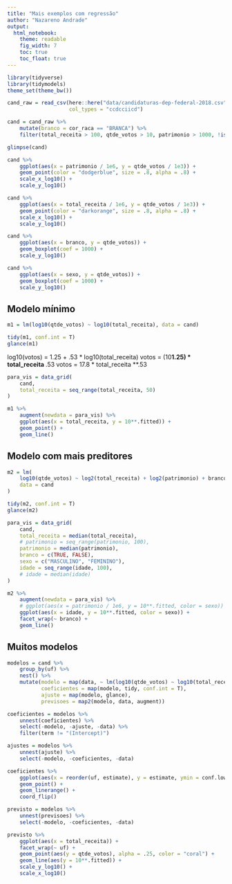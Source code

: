 ```yaml
---
title: "Mais exemplos com regressão"
author: "Nazareno Andrade"
output: 
  html_notebook:
    theme: readable
    fig_width: 7
    toc: true
    toc_float: true
---
```



```r
library(tidyverse)
library(tidymodels)
theme_set(theme_bw())
```

```r
cand_raw = read_csv(here::here("data/candidaturas-dep-federal-2018.csv"), 
                    col_types = "ccdcciicd")

cand = cand_raw %>% 
    mutate(branco = cor_raca == "BRANCA") %>% 
    filter(total_receita > 100, qtde_votos > 10, patrimonio > 1000, !is.na(branco)) 

glimpse(cand)
```


```r
cand %>% 
    ggplot(aes(x = patrimonio / 1e6, y = qtde_votos / 1e3)) + 
    geom_point(color = "dodgerblue", size = .8, alpha = .8) + 
    scale_x_log10() +
    scale_y_log10()

cand %>% 
    ggplot(aes(x = total_receita / 1e6, y = qtde_votos / 1e3)) + 
    geom_point(color = "darkorange", size = .8, alpha = .8) + 
    scale_x_log10() + 
    scale_y_log10()

cand %>% 
    ggplot(aes(x = branco, y = qtde_votos)) + 
    geom_boxplot(coef = 1000) + 
    scale_y_log10()

cand %>% 
    ggplot(aes(x = sexo, y = qtde_votos)) + 
    geom_boxplot(coef = 1000) + 
    scale_y_log10()
```

## Modelo mínimo

```r
m1 = lm(log10(qtde_votos) ~ log10(total_receita), data = cand)

tidy(m1, conf.int = T)
glance(m1)
```
log10(votos) = 1.25 + .53 * log10(total_receita)
votos = (10**1.25) * total_receita **.53
votos = 17.8 * total_receita **.53

```r
para_vis = data_grid(
    cand,
    total_receita = seq_range(total_receita, 50)
)

m1 %>% 
    augment(newdata = para_vis) %>% 
    ggplot(aes(x = total_receita, y = 10**.fitted)) + 
    geom_point() + 
    geom_line()
```

## Modelo com mais preditores

```r
m2 = lm(
    log10(qtde_votos) ~ log2(total_receita) + log2(patrimonio) + branco + sexo + idade,
    data = cand
)

tidy(m2, conf.int = T) 
glance(m2)

```
```r
para_vis = data_grid(
    cand,
    total_receita = median(total_receita), 
    # patrimonio = seq_range(patrimonio, 100),
    patrimonio = median(patrimonio),
    branco = c(TRUE, FALSE), 
    sexo = c("MASCULINO", "FEMININO"), 
    idade = seq_range(idade, 100),
    # idade = median(idade)
)

m2 %>% 
    augment(newdata = para_vis) %>% 
    # ggplot(aes(x = patrimonio / 1e6, y = 10**.fitted, color = sexo)) + 
    ggplot(aes(x = idade, y = 10**.fitted, color = sexo)) + 
    facet_wrap(~ branco) + 
    geom_line()
```


## Muitos modelos

```r
modelos = cand %>% 
    group_by(uf) %>% 
    nest() %>% 
    mutate(modelo = map(data, ~ lm(log10(qtde_votos) ~ log10(total_receita), data = .)), 
           coeficientes = map(modelo, tidy, conf.int = T), 
           ajuste = map(modelo, glance), 
           previsoes = map2(modelo, data, augment)) 

coeficientes = modelos %>% 
    unnest(coeficientes) %>% 
    select(-modelo, -ajuste, -data) %>% 
    filter(term != "(Intercept)")

ajustes = modelos %>% 
    unnest(ajuste) %>% 
    select(-modelo, -coeficientes, -data) 
```

```r
coeficientes %>% 
    ggplot(aes(x = reorder(uf, estimate), y = estimate, ymin = conf.low, ymax = conf.high)) + 
    geom_point() + 
    geom_linerange() + 
    coord_flip() 
```

```r
previsto = modelos %>% 
    unnest(previsoes) %>% 
    select(-modelo, -coeficientes, -data)

previsto %>% 
    ggplot(aes(x = total_receita)) + 
    facet_wrap(~ uf) + 
    geom_point(aes(y = qtde_votos), alpha = .25, color = "coral") + 
    geom_line(aes(y = 10**.fitted)) + 
    scale_y_log10() + 
    scale_x_log10()
```
